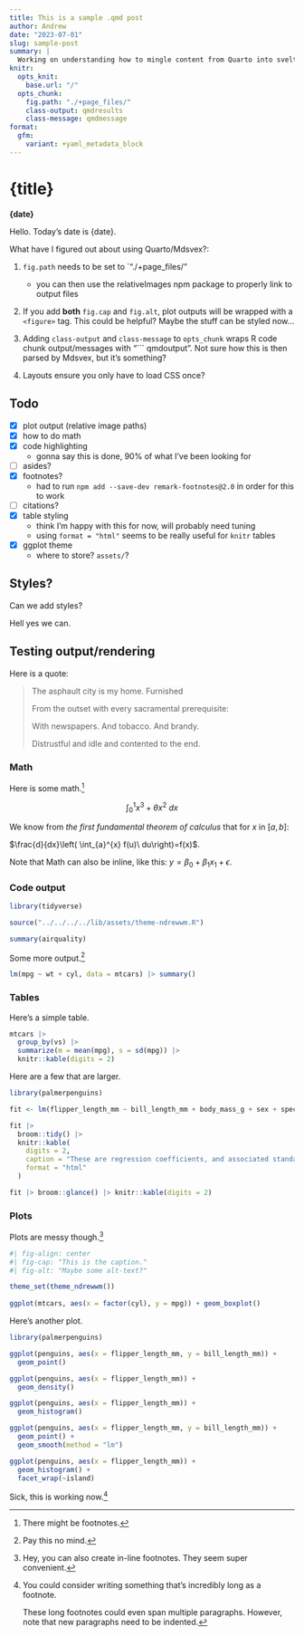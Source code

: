 ```yaml
---
title: This is a sample .qmd post
author: Andrew
date: "2023-07-01"
slug: sample-post
summary: |
  Working on understanding how to mingle content from Quarto into sveltekit.
knitr:
  opts_knit: 
    base.url: "/"
  opts_chunk:
    fig.path: "./+page_files/"
    class-output: qmdresults
    class-message: qmdmessage
format:
  gfm:
    variant: +yaml_metadata_block
---
```


<script>
  import Summary from "./metadata_getter.svelte";
  import Head from "$lib/components/Head.svelte";
</script>

<Head {title} />

# {title}
**{date}**

Hello. Today's date is {date}.

<!-- This is just an example of how you can easily bring in components! -->
<Summary summary="{summary}" />

What have I figured out about using Quarto/Mdsvex?:

1. `fig.path` needs to be set to `"./+page_files/"
    - you can then use the relativeImages npm package to properly link to output files

2. If you add **both** `fig.cap` and `fig.alt`, plot outputs will be wrapped with a `<figure>` tag. This could be helpful? Maybe the stuff can be styled now...

3. Adding `class-output` and `class-message` to `opts_chunk` wraps R code chunk output/messages with "``` qmdoutput". Not sure how this is then parsed by Mdsvex, but it's something?

4. Layouts ensure you only have to load CSS once?

## Todo

- [x] plot output (relative image paths)
- [x] how to do math
- [x] code highlighting
    - gonna say this is done, 90% of what I've been looking for
- [ ] asides?
- [x] footnotes?
    - had to run `npm add --save-dev remark-footnotes@2.0` in order for this to work
- [ ] citations?
- [x] table styling
    - think I'm happy with this for now, will probably need tuning
    - using `format = "html"` seems to be really useful for `knitr` tables
- [x] ggplot theme
    - where to store? `assets/`?

## Styles?

Can we add styles?

Hell yes we can.

## Testing output/rendering

Here is a quote:

> The asphault city is my home. Furnished
> 
> From the outset with every sacramental prerequisite:
> 
> With newspapers. And tobacco. And brandy.
> 
> Distrustful and idle and contented to the end.

### Math

Here is some math.[^1]

$$
\int_0^1 x^3 + \theta x^2\ dx
$$

::: {.column-margin}
We know from *the first fundamental theorem of calculus* that for $x$ in $[a, b]$:

$\frac{d}{dx}\left( \int_{a}^{x} f(u)\ du\right)=f(x)$.
:::

Note that Math can also be inline, like this: $y = \beta_0 + \beta_1 x_1 + \epsilon$.

### Code output

```r
library(tidyverse)

source("../../../../lib/assets/theme-ndrewwm.R")
```

```r
summary(airquality)
```

Some more output.^[Pay this no mind.]

```r
lm(mpg ~ wt + cyl, data = mtcars) |> summary()
```

### Tables

Here's a simple table.

```r
mtcars |>
  group_by(vs) |>
  summarize(m = mean(mpg), s = sd(mpg)) |>
  knitr::kable(digits = 2)
```

Here are a few that are larger.

```r
library(palmerpenguins)

fit <- lm(flipper_length_mm ~ bill_length_mm + body_mass_g + sex + species, data = penguins)

fit |>
  broom::tidy() |>
  knitr::kable(
    digits = 2,
    caption = "These are regression coefficients, and associated standard errors.",
    format = "html"
  )

fit |> broom::glance() |> knitr::kable(digits = 2)
```

### Plots

Plots are messy though.^[Hey, you can also create in-line footnotes. They seem super convenient.]

```r
#| fig-align: center
#| fig-cap: "This is the caption."
#| fig-alt: "Maybe some alt-text?"

theme_set(theme_ndrewwm())
 
ggplot(mtcars, aes(x = factor(cyl), y = mpg)) + geom_boxplot()
```

Here's another plot.

```r
library(palmerpenguins)

ggplot(penguins, aes(x = flipper_length_mm, y = bill_length_mm)) +
  geom_point()

ggplot(penguins, aes(x = flipper_length_mm)) +
  geom_density()

ggplot(penguins, aes(x = flipper_length_mm)) +
  geom_histogram()

ggplot(penguins, aes(x = flipper_length_mm, y = bill_length_mm)) +
  geom_point() +
  geom_smooth(method = "lm")

ggplot(penguins, aes(x = flipper_length_mm)) +
  geom_histogram() +
  facet_wrap(~island)
```

Sick, this is working now.[^2]

[^1]: There might be footnotes.

[^2]: You could consider writing something that's incredibly long as a footnote.

    These long footnotes could even span multiple paragraphs. However, note that new paragraphs need to be indented.
